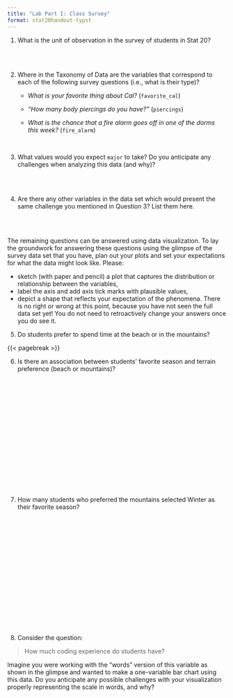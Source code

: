 ```yaml
---
title: "Lab Part I: Class Survey"
format: stat20handout-typst
---
```


(@) What is the unit of observation in the survey of students in Stat 20?

\
\

(@) Where in the Taxonomy of Data are the variables that correspond to each of the following survey questions (i.e., what is their type)?  
    - *What is your favorite thing about Cal?* (`favorite_cal`)
   
    - *"How many body piercings do you have?"* (`piercings`)
   
    - *What is the chance that a fire alarm goes off in one of the dorms this week?* (`fire_alarm`)

\

(@) What values would you expect `major` to take? Do you anticipate any challenges when analyzing this data (and why)?

\
\

(@) Are there any other variables in the data set which would present the same challenge you mentioned in Question 3? List them here.

\
\

The remaining questions can be answered using data visualization. To lay the groundwork for answering these questions using the glimpse of the survey data set that you have, plan out your plots and set your expectations for what the data might look like. Please:

- sketch (with paper and pencil) a plot that captures the distribution or relationship between the variables,
- label the axis and add axis tick marks with plausible values,
- depict a shape that reflects your expectation of the phenomena. There is no right or wrong at this point, because you have not seen the full data set yet! You do not need to retroactively change your answers once you do see it.

  
(@) Do students prefer to spend time at the beach or in the mountains?

{{< pagebreak >}}

(@) Is there an association between students' favorite season and terrain preference (beach or mountains)?

\
\
\
\
\
\
\
\
\
\
\
\
\
\
\

(@) How many students who preferred the mountains selected Winter as their favorite season?

\
\
\
\
\
\
\
\
\
\
\
\
\
\
\


(@) Consider the question:

> How much coding experience do students have?

Imagine you were working with the "words" version of this variable as shown in the glimpse and wanted to make a one-variable bar chart using this data. Do you anticipate any possible challenges with your visualization properly representing the scale in words, and why?

